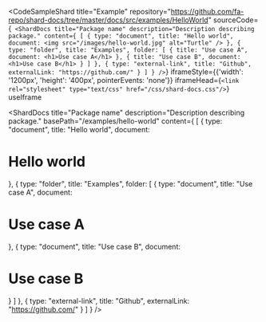 
<CodeSampleShard
  title="Example"
  repository="https://github.com/fa-repo/shard-docs/tree/master/docs/src/examples/HelloWorld"
  sourceCode={`
<ShardDocs
  title="Package name"
  description="Description describing package."
  content={
    [
      {
        type: "document",
        title: "Hello world",
        document: <img src="/images/hello-world.jpg" alt="Turtle" />
      },
      {
        type: "folder",
        title: "Examples",
        folder: [
          { title: "Use case A", document: <h1>Use case A</h1> },
          { title: "Use case B", document: <h1>Use case B</h1> }
        ]
      },
      { type: "external-link", title: "Github", externalLink: "https://github.com/" }
    ]
  }
/>`}
  iframeStyle={{'width': '1200px', 'height': '400px', pointerEvents: 'none'}}
  iframeHead={`<link rel="stylesheet" type="text/css" href="/css/shard-docs.css"/>`}
  useIframe
>
  <ShardDocs
    title="Package name"
    description="Description describing package."
    basePath="/examples/hello-world"
    content={
      [
        { type: "document", title: "Hello world", document: <h1>Hello world</h1> },
        {
          type: "folder",
          title: "Examples",
          folder: [
            { type: "document", title: "Use case A", document: <h1>Use case A</h1> },
            { type: "document", title: "Use case B", document: <h1>Use case B</h1> }
          ]
        },
        { type: "external-link", title: "Github", externalLink: "https://github.com/" }
      ]
    }
  />
</CodeSampleShard>